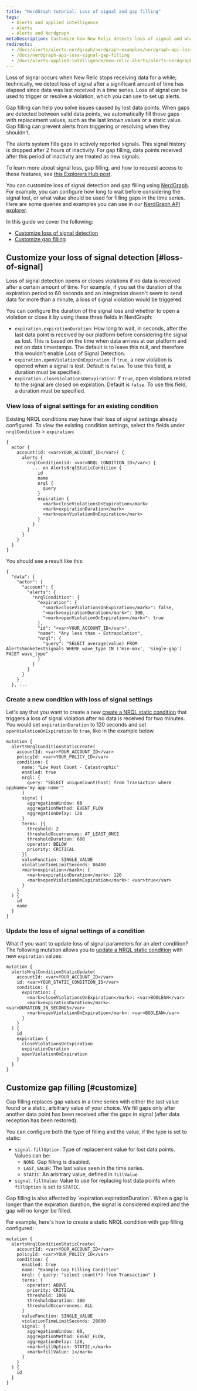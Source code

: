 ```yaml
---
title: "NerdGraph tutorial: Loss of signal and gap filling"
tags:
  - Alerts and applied intelligence
  - Alerts
  - Alerts and Nerdgraph
metaDescription: Customize how New Relic detects loss of signal and what values it should use for filling gaps in the data.
redirects:
  - /docs/alerts/alerts-nerdgraph/nerdgraph-examples/nerdgraph-api-loss-signal-gap-filling
  - /docs/nerdgraph-api-loss-signal-gap-filling
  - /docs/alerts-applied-intelligence/new-relic-alerts/alerts-nerdgraph/nerdgraph-api-loss-signal-gap-filling
---
```


Loss of signal occurs when New Relic stops receiving data for a while; technically, we detect loss of signal after a significant amount of time has elapsed since data was last received in a time series. Loss of signal can be used to trigger or resolve a violation, which you can use to set up alerts.

Gap filling can help you solve issues caused by lost data points. When gaps are detected between valid data points, we automatically fill those gaps with replacement values, such as the last known values or a static value. Gap filling can prevent alerts from triggering or resolving when they shouldn't.

<Callout variant="tip">
  The alerts system fills gaps in actively reported signals. This signal history is dropped after 2 hours of inactivity. For gap filling, data points received after this period of inactivity are treated as new signals.

  To learn more about signal loss, gap filling, and how to request access to these features, see [this Explorers Hub post](https://discuss.newrelic.com/t/announcing-new-relic-one-streaming-alerts-for-nrql-conditions/115361).
</Callout>

You can customize loss of signal detection and gap filling using [NerdGraph](/docs/apis/nerdgraph/get-started/introduction-new-relic-nerdgraph). For example, you can configure how long to wait before considering the signal lost, or what value should be used for filling gaps in the time series. Here are some queries and examples you can use in our [NerdGraph API explorer](https://api.newrelic.com/graphiql).

In this guide we cover the following:

* [Customize loss of signal detection](#loss-of-signal)
* [Customize gap filling](#customize)

## Customize your loss of signal detection [#loss-of-signal]

Loss of signal detection opens or closes violations if no data is received after a certain amount of time. For example, if you set the duration of the expiration period to 60 seconds and an integration doesn't seem to send data for more than a minute, a loss of signal violation would be triggered.

You can configure the duration of the signal loss and whether to open a violation or close it by using these three fields in NerdGraph:

* `expiration.expirationDuration`: How long to wait, in seconds, after the last data point is received by our platform before considering the signal as lost. This is based on the time when data arrives at our platform and not on data timestamps. The default is to leave this null, and therefore this wouldn't enable Loss of Signal Detection.
* `expiration.openViolationOnExpiration`: If `true`, a new violation is opened when a signal is lost. Default is `false`. To use this field, a duration must be specified.
* `expiration.closeViolationsOnExpiration`: If `true`, open violations related to the signal are closed on expiration. Default is `false`. To use this field, a duration must be specified.

### View loss of signal settings for an existing condition

Existing NRQL conditions may have their loss of signal settings already configured. To view the existing condition settings, select the fields under `nrqlCondition` > `expiration`:

```
{
  actor {
    account(id: <var>YOUR_ACCOUNT_ID</var>) {
      alerts {
        nrqlCondition(id: <var>NRQL_CONDITION_ID</var>) {
          ... on AlertsNrqlStaticCondition {
            id
            name
            nrql {
              query
            }
            expiration {
              <mark>closeViolationsOnExpiration</mark>
              <mark>expirationDuration</mark>
              <mark>openViolationOnExpiration</mark>
            }
          }
        }
      }
    }
  }
}
```

You should see a result like this:

```
{
  "data": {
    "actor": {
      "account": {
        "alerts": {
          "nrqlCondition": {
            "expiration": {
              "<mark>closeViolationsOnExpiration</mark>": false,
              "<mark>expirationDuration</mark>": 300,
              "<mark>openViolationOnExpiration</mark>": true
            },
            "id": "<var>YOUR_ACCOUNT_ID</var>",
            "name": "Any less than - Extrapolation",
            "nrql": {
              "query": "SELECT average(value) FROM AlertsSmokeTestSignals WHERE wave_type IN ('min-max', 'single-gap') FACET wave_type"
            }
          }
        }
      }
    }
  }, ...
```

### Create a new condition with loss of signal settings

Let's say that you want to create a new [create a NRQL static condition](/docs/alerts/alerts-nerdgraph/nerdgraph-examples/nerdgraph-api-nrql-condition-alerts#static-condition) that triggers a loss of signal violation after no data is received for two minutes. You would set `expirationDuration` to 120 seconds and set `openViolationOnExpiration` to `true`, like in the example below.

```
mutation {
  alertsNrqlConditionStaticCreate(
    accountId: <var>YOUR_ACCOUNT_ID</var>
    policyId: <var>YOUR_POLICY_ID</var>
    condition: {
      name: "Low Host Count - Catastrophic"
      enabled: true
      nrql: {
        query: "SELECT uniqueCount(host) from Transaction where appName='my-app-name'"
      }
      signal {
        aggregationWindow: 60
        aggregationMethod: EVENT_FLOW
        aggregationDelay: 120
      }
      terms: [{
        threshold: 2
        thresholdOccurrences: AT_LEAST_ONCE
        thresholdDuration: 600
        operator: BELOW
        priority: CRITICAL
      }]
      valueFunction: SINGLE_VALUE
      violationTimeLimitSeconds: 86400
      <mark>expiration</mark>: {
        <mark>expirationDuration</mark>: 120
        <mark>openViolationOnExpiration</mark>: <var>true</var>
      }
    }
  ) {
    id
    name
  }
}
```

### Update the loss of signal settings of a condition

What if you want to update loss of signal parameters for an alert condition? The following mutation allows you to [update a NRQL static condition](/docs/alerts/alerts-nerdgraph/nerdgraph-examples/nerdgraph-api-nrql-condition-alerts#static-condition) with new `expiration` values.

```
mutation {
  alertsNrqlConditionStaticUpdate(
    accountId: <var>YOUR_ACCOUNT_ID</var>
    id: <var>YOUR_STATIC_CONDITION_ID</var>
    condition: {
      expiration: {
        <mark>closeViolationsOnExpiration</mark>: <var>BOOLEAN</var>
        <mark>expirationDuration</mark>: <var>DURATION_IN_SECONDS</var>
        <mark>openViolationOnExpiration</mark>: <var>BOOLEAN</var>
      }
    }
  ) {
    id
    expiration {
      closeViolationsOnExpiration
      expirationDuration
      openViolationOnExpiration
    }
  }
}
```

## Customize gap filling [#customize]

Gap filling replaces gap values in a time series with either the last value found or a static, arbitrary value of your choice. We fill gaps only after another data point has been received after the gaps in signal (after data reception has been restored).

You can configure both the type of filling and the value, if the type is set to static:

* `signal.fillOption`: Type of replacement value for lost data points. Values can be:
  * `NONE`: Gap filling is disabled.
  * `LAST_VALUE`: The last value seen in the time series.
  * `STATIC`: An arbitrary value, defined in `fillValue`.
* `signal.fillValue`: Value to use for replacing lost data points when `fillOption` is set to `STATIC`.

<Callout variant="important">
  Gap filling is also affected by `expiration.expirationDuration`. When a gap is longer than the expiration duration, the signal is considered expired and the gap will no longer be filled.
</Callout>

For example, here's how to create a static NRQL condition with gap filling configured:

```
mutation {
  alertsNrqlConditionStaticCreate(
    accountId: <var>YOUR_ACCOUNT_ID</var>
    policyId: <var>YOUR_POLICY_ID</var>
    condition: {
      enabled: true
      name: "Example Gap Filling Condition"
      nrql: { query: "select count(*) from Transaction" }
      terms: {
        operator: ABOVE
        priority: CRITICAL
        threshold: 1000
        thresholdDuration: 300
        thresholdOccurrences: ALL
      }
      valueFunction: SINGLE_VALUE
      violationTimeLimitSeconds: 28800
      signal: {
        aggregationWindow: 60,
        aggregationMethod: EVENT_FLOW,
        aggregationDelay: 120,
        <mark>fillOption: STATIC,</mark>
        <mark>fillValue: 1</mark>
      }
    }
  ) {
    id
  }
}
```
